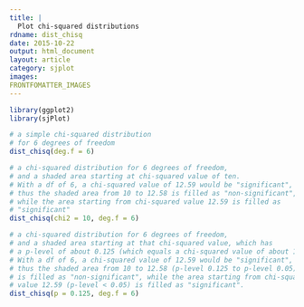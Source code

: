 ```yaml
---
title: |
  Plot chi-squared distributions
rdname: dist_chisq
date: 2015-10-22
output: html_document
layout: article
category: sjplot
images:
FRONTFOMATTER_IMAGES
---
```


```r
library(ggplot2)
library(sjPlot)
```

```r
# a simple chi-squared distribution
# for 6 degrees of freedom
dist_chisq(deg.f = 6)

# a chi-squared distribution for 6 degrees of freedom,
# and a shaded area starting at chi-squared value of ten.
# With a df of 6, a chi-squared value of 12.59 would be "significant",
# thus the shaded area from 10 to 12.58 is filled as "non-significant",
# while the area starting from chi-squared value 12.59 is filled as
# "significant"
dist_chisq(chi2 = 10, deg.f = 6)

# a chi-squared distribution for 6 degrees of freedom,
# and a shaded area starting at that chi-squared value, which has
# a p-level of about 0.125 (which equals a chi-squared value of about 10).
# With a df of 6, a chi-squared value of 12.59 would be "significant",
# thus the shaded area from 10 to 12.58 (p-level 0.125 to p-level 0.05)
# is filled as "non-significant", while the area starting from chi-squared
# value 12.59 (p-level < 0.05) is filled as "significant".
dist_chisq(p = 0.125, deg.f = 6)



```
